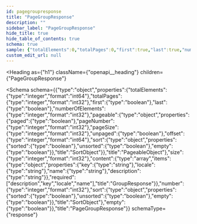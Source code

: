 ```yaml
---
id: pagegroupresponse
title: "PageGroupResponse"
description: ""
sidebar_label: "PageGroupResponse"
hide_title: true
hide_table_of_contents: true
schema: true
sample: {"totalElements":0,"totalPages":0,"first":true,"last":true,"numberOfElements":0,"pageable":{"paged":true,"pageNumber":0,"pageSize":0,"unpaged":true,"offset":0,"sort":{"sorted":true,"unsorted":true,"empty":true}},"size":0,"content":[{"key":"string","locale":"string","name":"string","description":"string"}],"number":0,"sort":{"sorted":true,"unsorted":true,"empty":true},"empty":true}
custom_edit_url: null
---
```



<Heading
  as={"h1"}
  className={"openapi__heading"}
  children={"PageGroupResponse"}
>
</Heading>





<Schema
  schema={{"type":"object","properties":{"totalElements":{"type":"integer","format":"int64"},"totalPages":{"type":"integer","format":"int32"},"first":{"type":"boolean"},"last":{"type":"boolean"},"numberOfElements":{"type":"integer","format":"int32"},"pageable":{"type":"object","properties":{"paged":{"type":"boolean"},"pageNumber":{"type":"integer","format":"int32"},"pageSize":{"type":"integer","format":"int32"},"unpaged":{"type":"boolean"},"offset":{"type":"integer","format":"int64"},"sort":{"type":"object","properties":{"sorted":{"type":"boolean"},"unsorted":{"type":"boolean"},"empty":{"type":"boolean"}},"title":"SortObject"}},"title":"PageableObject"},"size":{"type":"integer","format":"int32"},"content":{"type":"array","items":{"type":"object","properties":{"key":{"type":"string"},"locale":{"type":"string"},"name":{"type":"string"},"description":{"type":"string"}},"required":["description","key","locale","name"],"title":"GroupResponse"}},"number":{"type":"integer","format":"int32"},"sort":{"type":"object","properties":{"sorted":{"type":"boolean"},"unsorted":{"type":"boolean"},"empty":{"type":"boolean"}},"title":"SortObject"},"empty":{"type":"boolean"}},"title":"PageGroupResponse"}}
  schemaType={"response"}
>
  
</Schema>
            